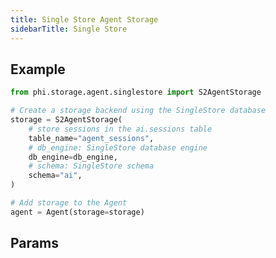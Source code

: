 ```yaml
---
title: Single Store Agent Storage
sidebarTitle: Single Store
---
```


## Example

```python storage.py
from phi.storage.agent.singlestore import S2AgentStorage

# Create a storage backend using the SingleStore database
storage = S2AgentStorage(
    # store sessions in the ai.sessions table
    table_name="agent_sessions",
    # db_engine: SingleStore database engine
    db_engine=db_engine,
    # schema: SingleStore schema
    schema="ai",
)

# Add storage to the Agent
agent = Agent(storage=storage)
```

## Params

<Snippet file="storage-s2-params.mdx" />
